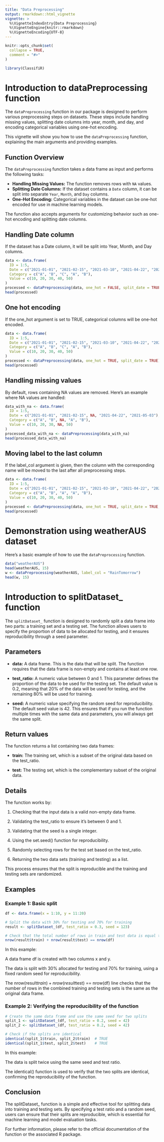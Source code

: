 ```yaml
---
title: "Data Preprocessing"
output: rmarkdown::html_vignette
vignette: >
  %\VignetteIndexEntry{Data Preprocessing}
  %\VignetteEngine{knitr::rmarkdown}
  %\VignetteEncoding{UTF-8}
---
```


```r
knitr::opts_chunk$set(
  collapse = TRUE,
  comment = "#>"
)
```

```r
library(ClassifiR)
```

# Introduction to dataPreprocessing function

The `dataPreprocessing` function in our package is designed to perform various preprocessing steps on datasets. These steps include handling missing values, splitting date columns into year, month, and day, and encoding categorical variables using one-hot encoding.

This vignette will show you how to use the `dataPreprocessing` function, explaining the main arguments and providing examples.

## Function Overview

The `dataPreprocessing` function takes a data frame as input and performs the following tasks:

-   **Handling Missing Values:** The function removes rows with `NA` values.
-   **Splitting Date Columns:** If the dataset contains a `Date` column, it can be split into separate `Year`, `Month`, and `Day` columns.
-   **One-Hot Encoding:** Categorical variables in the dataset can be one-hot encoded for use in machine learning models.

The function also accepts arguments for customizing behavior such as one-hot encoding and splitting date columns.

## Handling Date column

If the dataset has a Date column, it will be split into Year, Month, and Day columns.

```r
data <- data.frame(
  ID = 1:5,
  Date = c("2021-01-01", "2021-02-15", "2021-03-10", "2021-04-22", "2021-05-03"),
  Category = c("A", "B", "C", "A", "B"),
  Value = c(10, 20, 30, 40, 50)
)
processed <- dataPreprocessing(data, one_hot = FALSE, split_date = TRUE)
head(processed)
```

## One hot encoding

If the one_hot argument is set to TRUE, categorical columns will be one-hot encoded.

```r
data <- data.frame(
  ID = 1:5,
  Date = c("2021-01-01", "2021-02-15", "2021-03-10", "2021-04-22", "2021-05-03"),
  Category = c("A", "B", "C", "A", "B"),
  Value = c(10, 20, 30, 40, 50)
)
processed <- dataPreprocessing(data, one_hot = TRUE, split_date = TRUE)
head(processed)
```

## Handling missing values

By default, rows containing NA values are removed. Here's an example where NA values are handled:

```r
data_with_na <- data.frame(
  ID = 1:5,
  Date = c("2021-01-01", "2021-02-15", NA, "2021-04-22", "2021-05-03"),
  Category = c("A", "B", NA, "A", "B"),
  Value = c(10, 20, 30, NA, 50)
)
processed_data_with_na <- dataPreprocessing(data_with_na)
head(processed_data_with_na)
```

## Moving label to the last column

If the label_col argument is given, then the column with the corresponding name will be moved to the last after all preprocessing steps.

```r
data <- data.frame(
  ID = 1:5,
  Date = c("2021-01-01", "2021-02-15", "2021-03-10", "2021-04-22", "2021-05-03"),
  Category = c("A", "B", "A", "A", "B"),
  Value = c(10, 20, 30, 40, 50)
)
processed <- dataPreprocessing(data, one_hot = TRUE, split_date = TRUE, label_col = "Category")
head(processed)
```

# Demonstration using weatherAUS dataset

Here’s a basic example of how to use the `dataPreprocessing` function.

```r
data("weatherAUS")
head(weatherAUS, 15)
w <- dataPreprocessing(weatherAUS, label_col = "RainTomorrow")
head(w, 15)

```

# Introduction to splitDataset\_ function

The `splitDataset_` function is designed to randomly split a data frame into two parts: a training set and a testing set. The function allows users to specify the proportion of data to be allocated for testing, and it ensures reproducibility through a seed parameter.

## Parameters

-   **data:** A data frame. This is the data that will be split. The function requires that the data frame is non-empty and contains at least one row.

-   **test_ratio:** A numeric value between 0 and 1. This parameter defines the proportion of the data to be used for the testing set. The default value is 0.2, meaning that 20% of the data will be used for testing, and the remaining 80% will be used for training.

-   **seed:** A numeric value specifying the random seed for reproducibility. The default seed value is 42. This ensures that if you run the function multiple times with the same data and parameters, you will always get the same split.

## Return values

The function returns a list containing two data frames:

-   **train:** The training set, which is a subset of the original data based on the test_ratio.

-   **test:** The testing set, which is the complementary subset of the original data.

## Details

The function works by:

1.  Checking that the input data is a valid non-empty data frame.

2.  Validating the test_ratio to ensure it's between 0 and 1.

3.  Validating that the seed is a single integer.

4.  Using the set.seed() function for reproducibility.

5.  Randomly selecting rows for the test set based on the test_ratio.

6.  Returning the two data sets (training and testing) as a list.

This process ensures that the split is reproducible and the training and testing sets are randomized.

## Examples

### Example 1: Basic split

```r
df <- data.frame(x = 1:10, y = 11:20)

# Split the data with 30% for testing and 70% for training
result <- splitDataset_(df, test_ratio = 0.3, seed = 123)

# Check that the total number of rows in train and test data is equal to the original data frame
nrow(result$train) + nrow(result$test) == nrow(df)
```

In this example:

A data frame df is created with two columns x and y.

The data is split with 30% allocated for testing and 70% for training, using a fixed random seed for reproducibility.

The nrow(result$train) + nrow(result$test) == nrow(df) line checks that the number of rows in the combined training and testing sets is the same as the original data frame.

### Example 2: Verifying the reproducibility of the function

```r
# Create the same data frame and use the same seed for two splits
split_1 <- splitDataset_(df, test_ratio = 0.2, seed = 42)
split_2 <- splitDataset_(df, test_ratio = 0.2, seed = 42)

# Check if the splits are identical
identical(split_1$train, split_2$train)  # TRUE
identical(split_1$test, split_2$test)    # TRUE

```

In this example:

The data is split twice using the same seed and test ratio.

The identical() function is used to verify that the two splits are identical, confirming the reproducibility of the function.

## Conclusion

The splitDataset\_ function is a simple and effective tool for splitting data into training and testing sets. By specifying a test ratio and a random seed, users can ensure that their splits are reproducible, which is essential for machine learning and model evaluation tasks.

For further information, please refer to the official documentation of the function or the associated R package.
